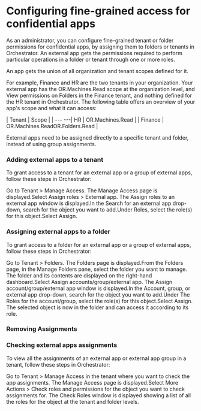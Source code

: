 ﻿# Configuring fine-grained access for confidential apps

As an administrator, you can configure fine-grained tenant or folder permissions for confidential apps, by assigning them to folders or tenants in Orchestrator. An external app gets the permissions required to perform particular operations in a folder or tenant through one or more roles.

An app gets the union of all organization and tenant scopes defined for it.

For example, Finance and HR are the two tenants in your organization. Your external app has the OR.Machines.Read scope at the organization level, and View permissions on Folders in the Finance tenant, and nothing defined for the HR tenant in Orchestrator. The following table offers an overview of your app's scope and what it can access:


| Tenant | Scope |
| --- ---| HR | OR.Machines.Read |
| Finance | OR.Machines.ReadOR.Folders.Read |

External apps need to be assigned directly to a specific tenant and folder, instead of using group assignments.

### Adding external apps to a tenant

To grant access to a tenant for an external app or a group of external apps, follow these steps in Orchestrator:

Go to Tenant > Manage Access. The Manage Access page is displayed.Select Assign roles > External app. The Assign roles to an external app window is displayed.In the Search for an external app drop-down, search for the object you want to add.Under Roles, select the role(s) for this object.Select Assign.


### Assigning external apps to a folder

To grant access to a folder for an external app or a group of external apps, follow these steps in Orchestrator:

Go to Tenant > Folders. The Folders page is displayed.From the Folders page, in the Manage Folders pane, select the folder you want to manage. The folder and its contents are displayed on the right-hand dashboard.Select Assign accounts/group/external app. The Assign account/group/external app window is displayed.In the Account, group, or external app drop-down, search for the object you want to add.Under The Roles for the account/group, select the role(s) for this object.Select Assign. The selected object is now in the folder and can access it according to its role.


### Removing Assignments




### Checking external apps assignments

To view all the assignments of an external app or external app group in a tenant, follow these steps in Orchestrator:

Go to Tenant > Manage Access in the tenant where you want to check the app assignments. The Manage Access page is displayed.Select More Actions > Check roles and permissions for the object you want to check assignments for. The Check Roles window is displayed showing a list of all the roles for the object at the tenant and folder levels.

